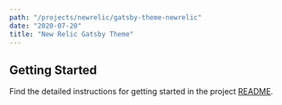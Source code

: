 ```yaml
---
path: "/projects/newrelic/gatsby-theme-newrelic"
date: "2020-07-20"
title: "New Relic Gatsby Theme"
---
```


## Getting Started

Find the detailed instructions for getting started in the project [README](https://github.com/newrelic/gatsby-theme-newrelic).
